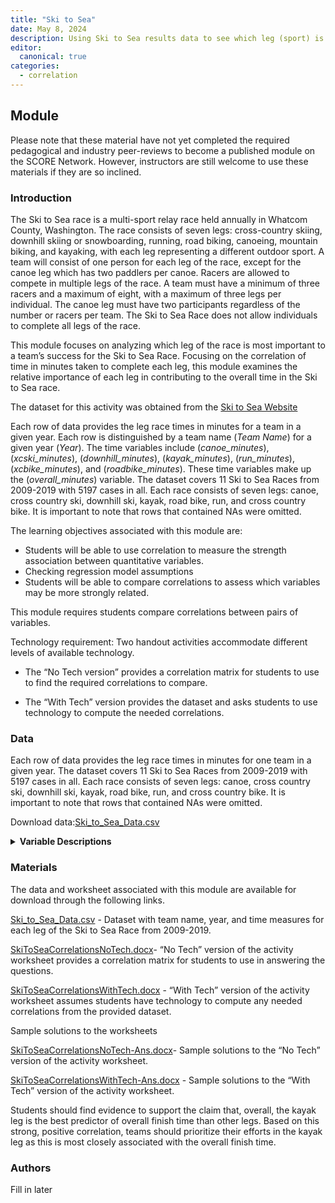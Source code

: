 ```yaml
---
title: "Ski to Sea"
date: May 8, 2024
description: Using Ski to Sea results data to see which leg (sport) is more strongly related to a team's overall finish time. 
editor: 
  canonical: true
categories:
  - correlation
---
```


## Module

Please note that these material have not yet completed the required pedagogical and industry peer-reviews to become a published module on the SCORE Network. However, instructors are still welcome to use these materials if they are so inclined.

### Introduction

The Ski to Sea race is a multi-sport relay race held annually in Whatcom County, Washington. The race consists of seven legs: cross-country skiing, downhill skiing or snowboarding, running, road biking, canoeing, mountain biking, and kayaking, with each leg representing a different outdoor sport. A team will consist of one person for each leg of the race, except for the canoe leg which has two paddlers per canoe. Racers are allowed to compete in multiple legs of the race. A team must have a minimum of three racers and a maximum of eight, with a maximum of three legs per individual. The canoe leg must have two participants regardless of the number or racers per team. The Ski to Sea Race does not allow individuals to complete all legs of the race.

This module focuses on analyzing which leg of the race is most important to a team's success for the Ski to Sea Race. Focusing on the correlation of time in minutes taken to complete each leg, this module examines the relative importance of each leg in contributing to the overall time in the Ski to Sea race.

The dataset for this activity was obtained from the [Ski to Sea Website](https://skitosea.pacificmultisports.com/results)

Each row of data provides the leg race times in minutes for a team in a given year. Each row is distinguished by a team name (*Team Name*) for a given year (*Year*). The time variables include (*canoe_minutes*), (*xcski_minutes*), (*downhill_minutes*), (*kayak_minutes*), (*run_minutes*), (*xcbike_minutes*), and (*roadbike_minutes*). These time variables make up the (*overall_minutes*) variable. The dataset covers 11 Ski to Sea Races from 2009-2019 with 5197 cases in all. Each race consists of seven legs: canoe, cross country ski, downhill ski, kayak, road bike, run, and cross country bike. It is important to note that rows that contained NAs were omitted. 

::: {.callout-note collapse="true" title="Learning Objectives" appearance="minimal"}
The learning objectives associated with this module are:

-   Students will be able to use correlation to measure the strength association between quantitative variables.
-   Checking regression model assumptions
-   Students will be able to compare correlations to assess which variables may be more strongly related.
:::

::: {.callout-note collapse="true" title="Methods" appearance="minimal"}
This module requires students compare correlations between pairs of variables.

Technology requirement: Two handout activities accommodate different levels of available technology.

-   The "No Tech version" provides a correlation matrix for students to use to find the required correlations to compare.

-   The "With Tech" version provides the dataset and asks students to use technology to compute the needed correlations.
:::

### Data

Each row of data provides the leg race times in minutes for one team in a given year. The dataset covers 11 Ski to Sea Races from 2009-2019 with 5197 cases in all. Each race consists of seven legs: canoe, cross country ski, downhill ski, kayak, road bike, run, and cross country bike. It is important to note that rows that contained NAs were omitted.

Download data:[Ski_to_Sea_Data.csv](Ski_to_Sea_Data.csv)

<details>

<summary><b>Variable Descriptions</b></summary>

| Variable           | Description                                                        |
|--------------------|--------------------------------------------------------------------|
| `Year`             | The year the race took place (2009-2019)                           |
| `Team Name`        | The team's name                                                    |
| `canoe_minutes`    | The amount of minutes taken to complete the canoe leg              |
| `xcski_minutes`    | The amount of minutes taken to complete the cross country ski leg  |
| `downhill_minutes` | The amount of minutes taken to complete the downhill ski leg       |
| `kayak_minutes`    | The amount of minutes taken to complete the kayak leg              |
| `roadbike_minutes` | The amount of minutes taken to complete the road bike leg          |
| `run_minutes`      | The amount of minutes taken to complete the run leg                |
| `xcbike_minutes`   | The amount of minutes taken to complete the cross country bike leg |
| `overall_minutes`  | The amount of minutes taken to complete the entire race            |

**Data Source**

The data were obtained from the [Ski to Sea Website](https://skitosea.pacificmultisports.com/results)

</details>

### Materials

The data and worksheet associated with this module are available for download through the following links.

[Ski_to_Sea_Data.csv](Ski_to_Sea_Data.csv) - Dataset with team name, year, and time measures for each leg of the Ski to Sea Race from 2009-2019.

[SkiToSeaCorrelationsNoTech.docx](SkiToSeaCorrelationsNoTech.docx)- "No Tech" version of the activity worksheet provides a correlation matrix for students to use in answering the questions.

[SkiToSeaCorrelationsWithTech.docx](SkiToSeaCorrelationsWithTech.docx) - "With Tech" version of the activity worksheet assumes students have technology to compute any needed correlations from the provided dataset.

Sample solutions to the worksheets

[SkiToSeaCorrelationsNoTech-Ans.docx](SkiToSeaCorrelationsNoTech-Ans.docx)- Sample solutions to the "No Tech" version of the activity worksheet.

[SkiToSeaCorrelationsWithTech-Ans.docx](SkiToSeaCorrelationsWithTech-Ans.docx) - Sample solutions to the "With Tech" version of the activity worksheet.

::: {.callout-note collapse="true" title="Conclusion" appearance="minimal"}
Students should find evidence to support the claim that, overall, the kayak leg is the best predictor of overall finish time than other legs. Based on this strong, positive correlation, teams should prioritize their efforts in the kayak leg as this is most closely associated with the overall finish time. 
:::

### Authors

Fill in later
